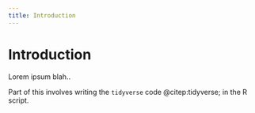 ```yaml
---
title: Introduction
---
```


# Introduction

Lorem ipsum blah..

Part of this involves writing the `tidyverse` code @citep:tidyverse; in the R script.

